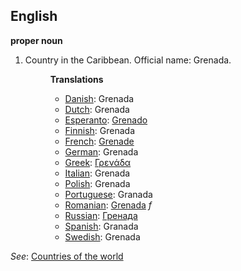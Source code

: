 ==English==

'''proper noun'''

# Country in the Caribbean. Official name: Grenada.
#:'''Translations'''
#:*[[Danish]]: Grenada
#:*[[Dutch]]: Grenada
#:*[[Esperanto]]: [[Grenado]]
#:*[[Finnish]]: Grenada
#:*[[French]]: [[Grenade]]
#:*[[German]]: Grenada
#:*[[Greek]]: [[Γρενάδα]]
#:*[[Italian]]: Grenada
#:*[[Polish]]: Grenada
#:*[[Portuguese]]: Granada
#:*[[Romanian]]: [[Grenada]] ''f''
#:*[[Russian]]: [[Гренада]]
#:*[[Spanish]]: Granada
#:*[[Swedish]]: Grenada

''See'': [[Countries of the world]]